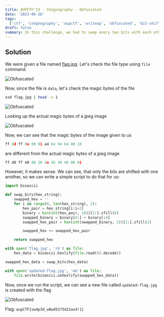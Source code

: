 ```yaml
---
title: AUPCTF'23 - Stegnography - Obfuscated
date: '2023-06-26'
tags:
  ['ctf', 'stegnography', 'aupctf', 'writeup', 'obfuscated', 'bit-shifting', 'magic-bytes-fixing']
draft: false
summary: In this challenge, we had to swap every two bits with each other in order to get the flag.
---
```


## Solution

We were given a file named [flag.jpg](https://aupctf.s3.eu-north-1.amazonaws.com/flag.jpg). Let's check the file type using `file` command:

![Obfuscated](/static/writeups/aupctf/stego/obfuscated.png)

Now, since the file is `data`, let's check the magic bytes of the file

```sh
xxd flag.jpg | head -n 1
```

![Obfuscated](/static/writeups/aupctf/stego/obfuscated2.png)

Looking up the actual magic bytes of a jpeg image

![Obfuscated](/static/writeups/aupctf/stego/obfuscated3.png)

Now, we can see that the magic bytes of the image given to us

```py
ff 8d ff 0e 00 01 a4 64 94 64 00 10
```

are different from the actual magic bytes of a jpeg image

```py
ff d8 ff e0 00 10 4a 46 49 46 00 01
```

However, it makes sense. We can see, that only the bits are shifted with one another, so we can write a simple script to do that for us:

```py:obfuscated-solver.py
import binascii

def swap_bits(hex_string):
    swapped_hex = ''
    for i in range(0, len(hex_string), 2):
        hex_pair = hex_string[i:i+2]
        binary = bin(int(hex_pair, 16))[2:].zfill(8)
        swapped_binary = binary[4:] + binary[:4]
        swapped_hex_pair = hex(int(swapped_binary, 2))[2:].zfill(2)

        swapped_hex += swapped_hex_pair

    return swapped_hex

with open('flag.jpg', 'rb') as file:
    hex_data = binascii.hexlify(file.read()).decode()

swapped_hex_data = swap_bits(hex_data)

with open('updated-flag.jpg', 'wb') as file:
    file.write(binascii.unhexlify(swapped_hex_data))

```

Now, once we run the script, we can see a new file called `updated-flag.jpg` is created with the flag

![Obfuscated](/static/writeups/aupctf/stego/obfuscated4.png)

Flag: `aupCTF{sw4p3d_w0w453?5422asd!1}`
